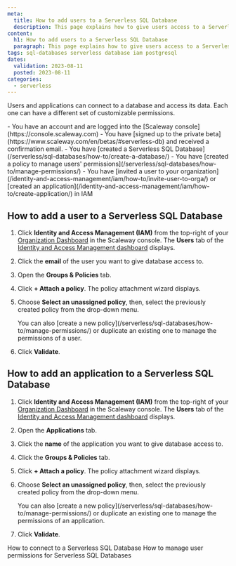 ```yaml
---
meta:
  title: How to add users to a Serverless SQL Database
  description: This page explains how to give users access to a Serverless SQL Database
content:
  h1: How to add users to a Serverless SQL Database
  paragraph: This page explains how to give users access to a Serverless SQL Database
tags: sql-databases serverless database iam postgresql
dates:
  validation: 2023-08-11
  posted: 2023-08-11
categories:
  - serverless
---
```


Users and applications can connect to a database and access its data. Each one can have a different set of customizable permissions.

<Macro id="iam-requirements" />
 
<Message type="requirement">
  - You have an account and are logged into the [Scaleway console](https://console.scaleway.com)
  - You have [signed up to the private beta](https://www.scaleway.com/en/betas/#serverless-db) and received a confirmation email.
  - You have [created a Serverless SQL Database](/serverless/sql-databases/how-to/create-a-database/)
  - You have [created a policy to manage users' permissions](/serverless/sql-databases/how-to/manage-permissions/)
  - You have [invited a user to your organization](/identity-and-access-management/iam/how-to/invite-user-to-orga/) or [created an application](/identity-and-access-management/iam/how-to/create-application/) in IAM
</Message>

## How to add a user to a Serverless SQL Database

1. Click **Identity and Access Management (IAM)** from the top-right of your [Organization Dashboard](https://console.scaleway.com/organization) in the Scaleway console. The **Users** tab of the [Identity and Access Management dashboard](https://console.scaleway.com/iam/users) displays.

2. Click the **email** of the user you want to give database access to.

3. Open the **Groups & Policies** tab.

4. Click **+ Attach a policy**. The policy attachment wizard displays.

5. Choose **Select an unassigned policy**, then, select the previously created policy from the drop-down menu.

    <Message type="note">
        You can also [create a new policy](/serverless/sql-databases/how-to/manage-permissions/) or duplicate an existing one to manage the permissions of a user.
    </Message>

6. Click **Validate**.

## How to add an application to a Serverless SQL Database

1. Click **Identity and Access Management (IAM)** from the top-right of your [Organization Dashboard](https://console.scaleway.com/organization) in the Scaleway console. The **Users** tab of the [Identity and Access Management dashboard](https://console.scaleway.com/iam/users) displays.

2. Open the **Applications** tab.

3. Click the **name** of the application you want to give database access to.

4. Click the **Groups & Policies** tab.

5. Click **+ Attach a policy**. The policy attachment wizard displays.

6. Choose **Select an unassigned policy**, then, select the previously created policy from the drop-down menu.

    <Message type="note">
        You can also [create a new policy](/serverless/sql-databases/how-to/manage-permissions/) or duplicate an existing one to manage the permissions of an application.
    </Message>

7. Click **Validate**.

<Navigation title="See Also">
  <PreviousButton to="/serverless/sql-databases/how-to/connect-to-a-database/">How to connect to a Serverless SQL Database</PreviousButton>
  <NextButton to="/serverless/sql-databases/how-to/manage-permissions/">How to manage user permissions for Serverless SQL Databases</NextButton>
</Navigation>
